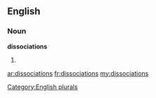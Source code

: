 ==English==

===Noun===
'''dissociations'''

# {{plural of|[[dissociation]]}}

[[Category:English plurals]]

[[ar:dissociations]]
[[fr:dissociations]]
[[my:dissociations]]